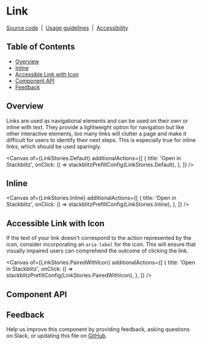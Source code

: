 
<Meta isTemplate />

# Link

[Source code](https://github.com/carbon-design-system/carbon/tree/main/packages/react/src/components/Link)
&nbsp;|&nbsp;
[Usage guidelines](https://www.carbondesignsystem.com/components/link/usage)
&nbsp;|&nbsp;
[Accessibility](https://www.carbondesignsystem.com/components/link/accessibility)

## Table of Contents

- [Overview](#overview)
- [Inline](#inline)
- [Accessible Link with Icon](#accessible-link-with-icon)
- [Component API](#component-api)
- [Feedback](#feedback)

## Overview

Links are used as navigational elements and can be used on their own or inline
with text. They provide a lightweight option for navigation but like other
interactive elements, too many links will clutter a page and make it difficult
for users to identify their next steps. This is especially true for inline
links, which should be used sparingly.

<Canvas
  of={LinkStories.Default}
  additionalActions={[
    {
      title: 'Open in Stackblitz',
      onClick: () => stackblitzPrefillConfig(LinkStories.Default),
    },
  ]}
/>

## Inline

<Canvas
  of={LinkStories.Inline}
  additionalActions={[
    {
      title: 'Open in Stackblitz',
      onClick: () => stackblitzPrefillConfig(LinkStories.Inline),
    },
  ]}
/>

## Accessible Link with Icon

If the text of your link doesn't correspond to the action represented by the
icon, consider incorporating an `aria-label` for the icon. This will ensure that
visually impaired users can comprehend the outcome of clicking the link.

<Canvas
  of={LinkStories.PairedWithIcon}
  additionalActions={[
    {
      title: 'Open in Stackblitz',
      onClick: () => stackblitzPrefillConfig(LinkStories.PairedWithIcon),
    },
  ]}
/>

## Component API

<ArgTypes />

## Feedback

Help us improve this component by providing feedback, asking questions on Slack,
or updating this file on
[GitHub](https://github.com/carbon-design-system/carbon/edit/main/packages/react/src/components/Link/Link.mdx).
